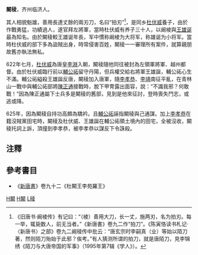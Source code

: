 '''闞稜'''{{BD|?||625年||catIdx=h}}，齐州临济人。

其人相貌魁雄，善用長達丈餘的兩刃刀，名曰“拍刃”<ref>《旧唐书·阚棱传》有记曰：“（棱）善用大刀，长一丈，施两刃，名为拍刃。每一举，辄毙数人，前无当者。”《新唐書》卷九二作“拍刀”。《陈寅恪读书札记·〈新唐书〉之部》卷九二阚稜传中批云：“唐玄宗时李嗣真（业）等始以陌刀著，然则陌刀殆始于此邪？俟考。”有人猜测所谓的拍刀，就是唐陌刀，見李锦绣《陌刀与大唐帝国的军事》（1995年第7辑《学人》）。</ref>，是同乡[[杜伏威|杜伏威]]養子，由於作戰勇猛，功績過人，遂官拜左將軍，當時杜伏威有养子三十人，以阚棱與[[王雄诞|王雄诞]]最為知名。由於闞稜較王雄诞年長，军中慣称阚棱为大将军，称雄诞为小将军。當時杜伏威的部下多為盜賊出身，時常侵害百姓，闞稜一一審理所有案件，就算親朋故舊亦執法無私。

622年七月，[[杜伏威|杜伏威]]為唐皇[[李淵|李淵]]入朝，闞稜隨他同往被封為左領軍將軍、越州都督。由於杜伏威臨行前以[[輔公祏|輔公祏]]留守丹陽，但兵權交給右將軍王雄誕，輔公祏心生不滿。輔公祏縊殺王雄誕反唐，闞稜加入唐軍，隨[[李孝恭|李孝恭]]、[[李靖|李靖]]南征平亂，在青林山一戰中與輔公祏部將[[陳正通|陳正通]]接戰時，脫下甲冑露出面容，說：“不識我邪？何敢戰！”因為陳正通屬下士兵多是闞稜的舊部，見到是他來征討，登時喪失鬥志，或逃或降。

625年，因為闞稜自持功高頗為驕衿。且[[輔公祏|輔公祏]]誣指闞稜與己通謀。加上[[李孝恭|李孝恭]]在籍沒賊黨田宅時，闞稜及杜伏威、王雄誕在輔公祏領土境內的田宅，全被沒收，闞稜托詞上訴，頂撞到李孝恭，被李孝恭以謀反下令誅殺。

==注釋==
{{reflist}}

==參考書目==
*《[[新唐書|新唐書]]》卷九十二《杜闞王李苑羅王》

[[Category:唐朝政治人物|H闞]]
[[Category:隋朝軍事人物|H闞]]
[[Category:闞姓|L稜]]